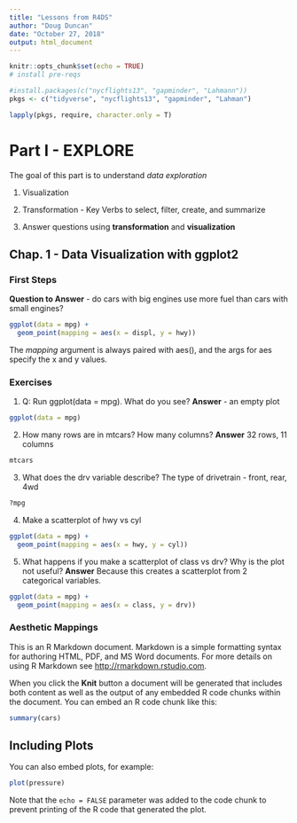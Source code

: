 ```yaml
---
title: "Lessons from R4DS"
author: "Doug Duncan"
date: "October 27, 2018"
output: html_document
---
```


```r
knitr::opts_chunk$set(echo = TRUE)
# install pre-reqs

#install.packages(c("nycflights13", "gapminder", "Lahmann"))
pkgs <- c("tidyverse", "nycflights13", "gapminder", "Lahman")

lapply(pkgs, require, character.only = T)

```

# Part I - EXPLORE  
The goal of this part is to understand *data exploration*  

1. Visualization  

2. Transformation - Key Verbs to select, filter, create, and summarize  

3. Answer questions using **transformation** and **visualization**  


## Chap. 1 - Data Visualization with ggplot2  

### First Steps  

**Question to Answer** - do cars with big engines use more fuel than cars with small engines?  

```r
ggplot(data = mpg) + 
  geom_point(mapping = aes(x = displ, y = hwy))

```

The *mapping* argument is always paired with aes(), and the args for aes specify the x and y values.

### Exercises  
1. Q: Run ggplot(data = mpg).  What do you see?  **Answer** - an empty plot

```r
ggplot(data = mpg)
```

      
2. How many rows are in mtcars?  How many columns?  **Answer** 32 rows, 11 columns

```r
mtcars
```


3. What does the drv variable describe?  The type of drivetrain - front, rear, 4wd

```r
?mpg
```

4. Make a scatterplot of hwy vs cyl

```r
ggplot(data = mpg) + 
  geom_point(mapping = aes(x = hwy, y = cyl))
```

5. What happens if you make a scatterplot of class vs drv?  Why is the plot not useful?  **Answer** Because this creates a scatterplot from 2 categorical variables.

```r
ggplot(data = mpg) + 
  geom_point(mapping = aes(x = class, y = drv))
```

### Aesthetic Mappings  



This is an R Markdown document. Markdown is a simple formatting syntax for authoring HTML, PDF, and MS Word documents. For more details on using R Markdown see <http://rmarkdown.rstudio.com>.

When you click the **Knit** button a document will be generated that includes both content as well as the output of any embedded R code chunks within the document. You can embed an R code chunk like this:

```r
summary(cars)
```

## Including Plots

You can also embed plots, for example:

```r
plot(pressure)
```

Note that the `echo = FALSE` parameter was added to the code chunk to prevent printing of the R code that generated the plot.
